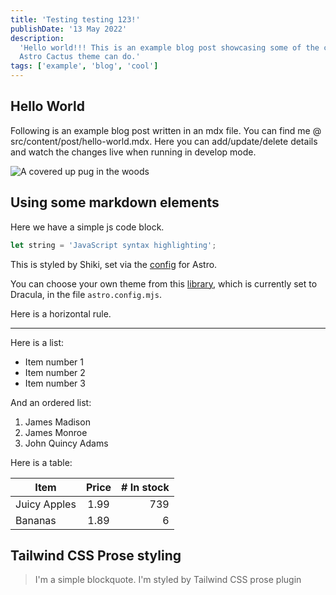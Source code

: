 ```yaml
---
title: 'Testing testing 123!'
publishDate: '13 May 2022'
description:
  'Hello world!!! This is an example blog post showcasing some of the cool stuff
  Astro Cactus theme can do.'
tags: ['example', 'blog', 'cool']
---
```



## Hello World

Following is an example blog post written in an mdx file. You can find me @
src/content/post/hello-world.mdx. Here you can add/update/delete details and
watch the changes live when running in develop mode.

<Image
	src="https://picsum.photos/id/1025/550/460"
	alt="A covered up pug in the woods"
	width={550}
	height={460}
/>

## Using some markdown elements

Here we have a simple js code block.

```js
let string = 'JavaScript syntax highlighting';
```

This is styled by Shiki, set via the
[config](https://docs.astro.build/en/guides/markdown-content/#syntax-highlighting)
for Astro.

You can choose your own theme from this
[library](https://github.com/shikijs/shiki/blob/main/docs/themes.md#all-themes),
which is currently set to Dracula, in the file `astro.config.mjs`.

Here is a horizontal rule.

---

Here is a list:

- Item number 1
- Item number 2
- Item number 3

And an ordered list:

1. James Madison
2. James Monroe
3. John Quincy Adams

Here is a table:

| Item         | Price | # In stock |
| ------------ | :---: | ---------: |
| Juicy Apples | 1.99  |        739 |
| Bananas      | 1.89  |          6 |

## Tailwind CSS Prose styling

> I'm a simple blockquote. I'm styled by Tailwind CSS prose plugin

